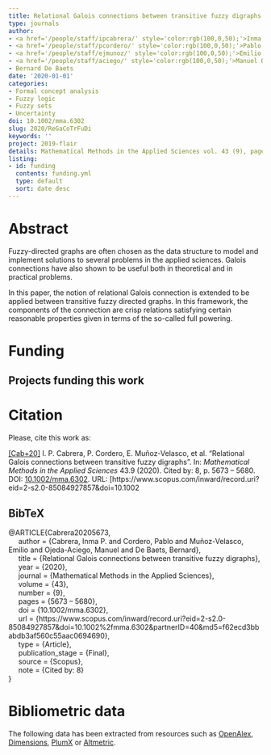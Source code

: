 ```yaml
---
title: Relational Galois connections between transitive fuzzy digraphs
type: journals
author:
- <a href='/people/staff/ipcabrera/' style='color:rgb(100,0,50);'>Inma P. Cabrera</a>
- <a href='/people/staff/pcordero/' style='color:rgb(100,0,50);'>Pablo Cordero</a>
- <a href='/people/staff/ejmunoz/' style='color:rgb(100,0,50);'>Emilio Muñoz Velasco</a>
- <a href='/people/staff/aciego/' style='color:rgb(100,0,50);'>Manuel Ojeda-Aciego</a>
- Bernard De Baets
date: '2020-01-01'
categories:
- Formal concept analysis
- Fuzzy logic
- Fuzzy sets
- Uncertainty
doi: 10.1002/mma.6302
slug: 2020/ReGaCoTrFuDi
keywords: ''
project: 2019-flair
details: Mathematical Methods in the Applied Sciences vol. 43 (9), pages 5673 – 5680.
listing:
- id: funding
  contents: funding.yml
  type: default
  sort: date desc
---
```





# Abstract

Fuzzy-directed graphs are often chosen as the data structure to model and implement solutions to several problems in the applied sciences. Galois connections have also shown to be useful both in theoretical and in practical problems.

In this paper, the notion of relational Galois connection is extended to be applied between transitive fuzzy directed graphs. In this framework, the components of the connection are crisp relations satisfying certain reasonable properties given in terms of the so-called full powering.


# Funding
::: {.callout-note appearance='minimal' collapse=false}
## Projects funding this work

:::{#funding}
:::
:::








# Citation
Please, cite this work as:


<a name=bib-Cabrera20205673></a>[[Cab+20]](#cite-Cabrera20205673) I. P. Cabrera, P. Cordero, E. Muñoz-Velasco, et al. “Relational Galois connections between transitive fuzzy digraphs”. In: _Mathematical Methods in the Applied Sciences_ 43.9 (2020). Cited by: 8, p. 5673 – 5680. DOI: [10.1002/mma.6302](https://doi.org/10.1002%2Fmma.6302). URL: [https://www.scopus.com/inward/record.uri?eid=2-s2.0-85084927857&doi=10.1002

::: {.callout-note appearance="minimal" collapse=true}

## BibTeX

@ARTICLE{Cabrera20205673,<br>&nbsp;&nbsp;&nbsp;&nbsp;	author = {Cabrera, Inma P. and Cordero, Pablo and Muñoz-Velasco, Emilio and Ojeda-Aciego, Manuel and De Baets, Bernard},<br>&nbsp;&nbsp;&nbsp;&nbsp;	title = {Relational Galois connections between transitive fuzzy digraphs},<br>&nbsp;&nbsp;&nbsp;&nbsp;	year = {2020},<br>&nbsp;&nbsp;&nbsp;&nbsp;	journal = {Mathematical Methods in the Applied Sciences},<br>&nbsp;&nbsp;&nbsp;&nbsp;	volume = {43},<br>&nbsp;&nbsp;&nbsp;&nbsp;	number = {9},<br>&nbsp;&nbsp;&nbsp;&nbsp;	pages = {5673 – 5680},<br>&nbsp;&nbsp;&nbsp;&nbsp;	doi = {10.1002/mma.6302},<br>&nbsp;&nbsp;&nbsp;&nbsp;	url = {https://www.scopus.com/inward/record.uri?eid=2-s2.0-85084927857&doi=10.1002%2fmma.6302&partnerID=40&md5=f62ecd3bbabdb3af560c55aac0694690},<br>&nbsp;&nbsp;&nbsp;&nbsp;	type = {Article},<br>&nbsp;&nbsp;&nbsp;&nbsp;	publication_stage = {Final},<br>&nbsp;&nbsp;&nbsp;&nbsp;	source = {Scopus},<br>&nbsp;&nbsp;&nbsp;&nbsp;	note = {Cited by: 8}<br>}

:::



# Bibliometric data


The following data has been extracted from resources such as [OpenAlex](https://openalex.org/), [Dimensions](https://app.dimensions.ai/), [PlumX](https://www.elsevier.com/insights/metrics/plumx) or [Altmetric](https://www.altmetric.com/).

<div style="display: flex; justify-content: center; align-items: center; height: 100%;">
<span class="__dimensions_badge_embed__" data-doi="10.1002/mma.6302" data-legend="always"></span></div><script async src="https://badge.dimensions.ai/badge.js" charset="utf-8"></script>

<div style="display: flex; justify-content: center; align-items: center; height: 100%;">
<a href="https://plu.mx/plum/a/?doi=10.1002/mma.6302" class="plumx-details" data-site="plum" data-hide-when-empty="true">Relational Galois connections between transitive fuzzy digraphs</a></div>

<div style="display: flex; justify-content: center; align-items: center; height: 100%;">
<script type="text/javascript" src="https://d1bxh8uas1mnw7.cloudfront.net/assets/embed.js"></script><div data-badge-type="medium-donut" class="altmetric-embed" data-badge-details="right" data-doi="10.1002/mma.6302"></div></div>


## Cites

The following graph plots the number of cites received by this work from its publication, on a yearly basis.

```r
#| echo: false
#| results: asis
#| warning: false
#| message: false
source(here::here('scripts', 'manage_publications.R'))
df <- readRDS('citation_history.rds')
plot_citation_history(df)
```



## Papers citing this work

The following is a non-exhaustive list of papers that cite this work:


<a name=bib-Cabrera_2020></a>[[1]](#cite-Cabrera_2020) I. P. Cabrera, P. Cordero, E. Muñoz-Velasco, et al. “Galois Connections Between Unbalanced Structures in a Fuzzy Framework”. In: _Information Processing and Management of Uncertainty in Knowledge-Based Systems_. Springer International Publishing, 2020, p. 736–747. ISBN: 9783030501532. DOI: [10.1007/978-3-030-50153-2_54](https://doi.org/10.1007%2F978-3-030-50153-2_54). URL: [http://dx.doi.org/10.1007/978-3-030-50153-2_54](http://dx.doi.org/10.1007/978-3-030-50153-2_54).

<a name=bib-Cabrera_2022></a>[[2]](#cite-Cabrera_2022) I. P. Cabrera, P. Cordero, E. Muñoz-Velasco, et al. “On the Definition of Fuzzy Relational Galois Connections Between Fuzzy Transitive Digraphs”. In: _Information Processing and Management of Uncertainty in Knowledge-Based Systems_. Springer International Publishing, 2022, p. 100–106. ISBN: 9783031089718. DOI: [10.1007/978-3-031-08971-8_9](https://doi.org/10.1007%2F978-3-031-08971-8_9). URL: [http://dx.doi.org/10.1007/978-3-031-08971-8_9](http://dx.doi.org/10.1007/978-3-031-08971-8_9).

<a name=bib-Cabrera_2023></a>[[3]](#cite-Cabrera_2023) I. Cabrera, P. Cordero, E. Muñoz-Velasco, et al. “Fuzzy relational Galois connections between fuzzy transitive digraphs”. In: _Fuzzy Sets and Systems_ 463 (Jul. 2023), p. 108456. ISSN: 0165-0114. DOI: [10.1016/j.fss.2022.12.012](https://doi.org/10.1016%2Fj.fss.2022.12.012). URL: [http://dx.doi.org/10.1016/j.fss.2022.12.012](http://dx.doi.org/10.1016/j.fss.2022.12.012).

<a name=bib-Madrid_2021></a>[[4]](#cite-Madrid_2021) N. Madrid and M. Ojeda‐Aciego. “A measure of consistency for fuzzy logic theories”. In: _Mathematical Methods in the Applied Sciences_ 46.15 (May. 2021), p. 15982–15995. ISSN: 1099-1476. DOI: [10.1002/mma.7470](https://doi.org/10.1002%2Fmma.7470). URL: [http://dx.doi.org/10.1002/mma.7470](http://dx.doi.org/10.1002/mma.7470).

<a name=bib-Ojeda_Hern_ndez_2021></a>[[5]](#cite-Ojeda_Hern_ndez_2021) M. Ojeda-Hernández, I. P. Cabrera, P. Cordero, et al. “Closure Systems as a Fuzzy Extension of Meet-subsemilattices”. In: _Joint Proceedings of the 19th World Congress of the International Fuzzy Systems Association (IFSA), the 12th Conference of the European Society for Fuzzy Logic and Technology (EUSFLAT), and the 11th International Summer School on Aggregation Operators (AGOP)_. ifsa-eusflat-agop-21. Atlantis Press, 2021. DOI: [10.2991/asum.k.210827.006](https://doi.org/10.2991%2Fasum.k.210827.006). URL: [http://dx.doi.org/10.2991/asum.k.210827.006](http://dx.doi.org/10.2991/asum.k.210827.006).

<a name=bib-Ojeda_Hern_ndez_20221></a>[[6]](#cite-Ojeda_Hern_ndez_20221) M. Ojeda-Hernández, I. P. Cabrera, P. Cordero, et al. “Fuzzy closure relations”. In: _Fuzzy Sets and Systems_ 450 (Dec. 2022), p. 118–132. ISSN: 0165-0114. DOI: [10.1016/j.fss.2022.05.016](https://doi.org/10.1016%2Fj.fss.2022.05.016). URL: [http://dx.doi.org/10.1016/j.fss.2022.05.016](http://dx.doi.org/10.1016/j.fss.2022.05.016).

<a name=bib-Ojeda_Hern_ndez_2023></a>[[7]](#cite-Ojeda_Hern_ndez_2023) M. Ojeda-Hernández, I. P. Cabrera, P. Cordero, et al. “Fuzzy closure structures as formal concepts”. In: _Fuzzy Sets and Systems_ 463 (Jul. 2023), p. 108458. ISSN: 0165-0114. DOI: [10.1016/j.fss.2022.12.014](https://doi.org/10.1016%2Fj.fss.2022.12.014). URL: [http://dx.doi.org/10.1016/j.fss.2022.12.014](http://dx.doi.org/10.1016/j.fss.2022.12.014).

<a name=bib-Ojeda_Hern_ndez_2022></a>[[8]](#cite-Ojeda_Hern_ndez_2022) M. Ojeda-Hernández, I. P. Cabrera, P. Cordero, et al. “Fuzzy closure systems: Motivation, definition and properties”. In: _International Journal of Approximate Reasoning_ 148 (Sep. 2022), p. 151–161. ISSN: 0888-613X. DOI: [10.1016/j.ijar.2022.06.004](https://doi.org/10.1016%2Fj.ijar.2022.06.004). URL: [http://dx.doi.org/10.1016/j.ijar.2022.06.004](http://dx.doi.org/10.1016/j.ijar.2022.06.004).

<a name=bib-Ojeda_Hern_ndez_20222></a>[[9]](#cite-Ojeda_Hern_ndez_20222) M. Ojeda-Hernández, I. P. Cabrera, P. Cordero, et al. “Relational Extension of Closure Structures”. In: _Information Processing and Management of Uncertainty in Knowledge-Based Systems_. Springer International Publishing, 2022, p. 77–86. ISBN: 9783031089718. DOI: [10.1007/978-3-031-08971-8_7](https://doi.org/10.1007%2F978-3-031-08971-8_7). URL: [http://dx.doi.org/10.1007/978-3-031-08971-8_7](http://dx.doi.org/10.1007/978-3-031-08971-8_7).


